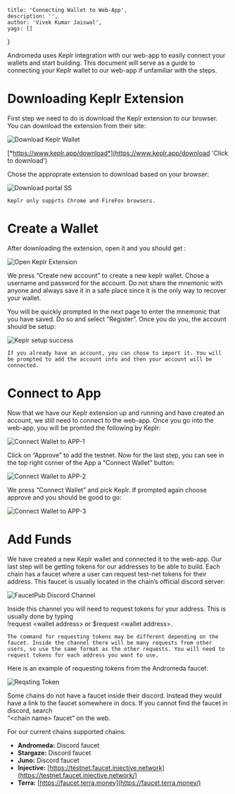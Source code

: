     title: 'Connecting Wallet to Web-App',
    description: '',
    author: 'Vivek Kumar Jaiswal',
    yags: []
}

Andromeda uses Keplr integration with our web-app to easily connect your wallets and start building. This document will serve as a guide to connecting your Keplr wallet to our web-app if unfamiliar with the steps. 

# Downloading Keplr Extension

First step we need to do is download the Keplr extension to our browser. You can download the extension from their site:

![Download Keplr Wallet](/learn/blogs/guides_imgs/wallet/1.wallet.png "Download Keplr Wallet")

[*https://www.keplr.app/download*](https://www.keplr.app/download 'Click to download')

Chose the approprate extension to download based on your browser: 

![Download portal SS](/learn/blogs/guides_imgs/wallet/2.keplr.png "Download portal SS")

`Keplr only supprts Chrome and FireFox browsers.`

# Create a Wallet 

After downloading the extension, open it and you should get :

![Open Keplr Extension ](/learn/blogs/guides_imgs/wallet/3.Create-Wallet.png "Open Keplr Extension ")

We press “Create new account” to create a new keplr wallet. Chose a username and password for the account. Do not share the mnemonic with anyone and always save it in a safe place since it is the only way to recover your wallet.

You will be quickly prompted in the next page to enter the mnemonic that you have saved. Do so and select “Register”. Once you do you, the account should be setup:

![Keplr setup success](/learn/blogs/guides_imgs/wallet/4.all-done.png "Keplr setup success")

`If you already have an account, you can chose to import it. You will be prompted to add the account info and then your account will be connected.`

# Connect to App

Now that we have our Keplr extension up and running and have created an account, we still need to connect to the web-app. Once you go into the web-app, you will be promted the following by Keplr:

![Connect Wallet to APP-1](/learn/blogs/guides_imgs/wallet/5.promt.png "Connect Wallet to APP")

Click on “Approve” to add the  testnet. Now for the last step, you can see in the top right corner of the App a “Connect Wallet” button:

![Connect Wallet to APP-2](/learn/blogs/guides_imgs/wallet/6.coonect_to_wallet_btn.png "Connect Wallet to APP")

We press “Connect Wallet” and pick Keplr. If prompted again choose approve and you should be good to go:

![Connect Wallet to APP-3](/learn/blogs/guides_imgs/wallet/7.after_connecting_to_wallet.png "Connect Wallet to APP")

# Add Funds
We have created a new Keplr wallet and connected it to the web-app. Our last step will be getting tokens for our addresses to be able to build. Each chain has a faucet where a user can request test-net tokens for their address. This faucet is usually located in the chain’s official discord server: 

![FaucetPub Discord Channel](/learn/blogs/guides_imgs/wallet/8.faucet_pub_discord.png "FaucetPub Discord Channel")

Inside this channel you will need to request tokens for your address. This is usually done by typing \
 !request \<wallet address\> or $request \<wallet address\>. 

`The command for requesting tokens may be different depending on the faucet. Inside the channel there will be many requests from other users, so use the same format as the other requests.
You will need to request tokens for each address you want to use.`

Here is an example of requesting tokens from the Andromeda faucet:

![Reqsting Token](/learn/blogs/guides_imgs/wallet/9.request_token.png "Reqsting Token")

Some chains do not have a faucet inside their discord. Instead they would have a link to the faucet somewhere in docs. If you cannot find the faucet in discord, search \
 “\<chain name\> faucet”  on the web.

For our current chains supported chains:

- **Andromeda:** Discord faucet
- **Stargaze:** Discord faucet
- **Juno:** Discord faucet
- **Injective:** [https://testnet.faucet.injective.network](https://testnet.faucet.injective.network/)
- **Terra:** [https://faucet.terra.money](https://faucet.terra.money/)
